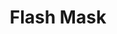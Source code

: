 ---
title: "Flash Mask"
meta_title: "Flash Mask craft"
description: "Craft de Flash Mask"
rank: "a"
draft: false
name: "Flash Mask"
recipe_img: "https://wiki.pokexgames.com/images/b/b5/Flash_Mask.png"
level: 88
craft_time: 216000
result: 1
value_npc: 1
ingredients:
  - name: "Leather"
    quantity: 10
    item_img: "https://wiki.pokexgames.com/images/3/3d/Leather.png"
    value_npc: 1
  - name: "Scythe"
    quantity: 30
    item_img: "https://wiki.pokexgames.com/images/c/cd/Scythe.png"
    value_npc: 1
  - name: "Red Dye"
    quantity: 20
    item_img: "https://wiki.pokexgames.com/images/c/c1/Red_Dye.png"
    value_npc: 1
  - name: "Lobster Claw"
    quantity: 200
    item_img: "https://wiki.pokexgames.com/images/9/9e/Lobster_Claw.png"
    value_npc: 1
  - name: "Refined Fashion Point"
    quantity: 12
    item_img: "https://wiki.pokexgames.com/images/6/69/Refined_Fashion_Point.png"
    value_npc: 1
---